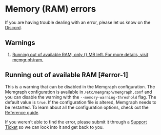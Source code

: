 
# Memory (RAM) errors

<Callout type="info">
If you are having trouble dealing with an error, please let us know on the <a href="https://www.discord.gg/memgraph"
target="_blank">Discord</a>.
</Callout>

## Warnings

1. [Running out of available RAM, only {} MB left. For more details, visit
   memgr.ph/ram.](#error-1)

## Running out of available RAM [#error-1]

This is a warning that can be disabled in the Memgraph configuration. The
Memgraph configuration is available in `/etc/memgraph/memgraph.conf` and you can
disable the warning with the `--memory-warning-threshold` flag. The default
value is `true`. If the configuration file is altered, Memgraph needs to be
restarted.  To learn about all the configuration options, check out the
[Reference guide](/configuration/configuration-settings).

<Callout type="info">
If you weren't able to find the error, please submit it through a <a href="https://support.memgraph.com"
target="_blank">Support Ticket</a> so we can look into it and get back to you.
</Callout>
